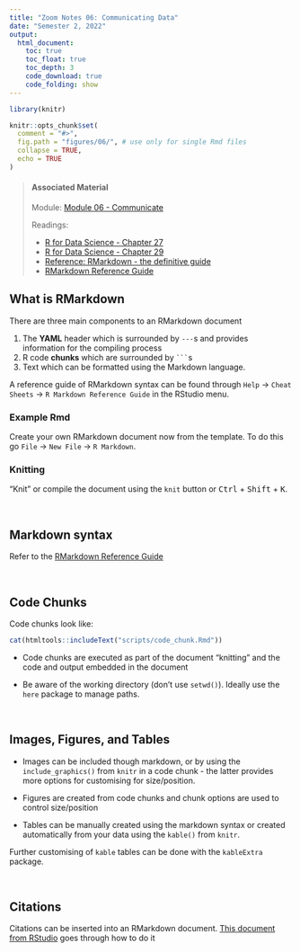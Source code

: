 ```yaml
---
title: "Zoom Notes 06: Communicating Data"
date: "Semester 2, 2022"
output:
  html_document:
    toc: true
    toc_float: true
    toc_depth: 3
    code_download: true
    code_folding: show
---
```


```r
library(knitr)

knitr::opts_chunk$set(
  comment = "#>",
  fig.path = "figures/06/", # use only for single Rmd files
  collapse = TRUE,
  echo = TRUE
)


```

> #### Associated Material
>
> Module: [Module 06 - Communicate](06-communicate.html)
>
> Readings:
>
> -   [R for Data Science - Chapter 27](https://r4ds.had.co.nz/r-markdown.html)
> -   [R for Data Science - Chapter 29](https://r4ds.had.co.nz/r-markdown-formats.html)
> -   [Reference: RMarkdown - the definitive guide](https://bookdown.org/yihui/rmarkdown/)
> -   [RMarkdown Reference Guide](https://www.rstudio.com/wp-content/uploads/2015/03/rmarkdown-reference.pdf)

## What is RMarkdown

There are three main components to an RMarkdown document

1.  The **YAML** header which is surrounded by `---`s and provides information for the compiling process
2.  R code **chunks** which are surrounded by ```` ``` ````s
3.  Text which can be formatted using the Markdown language.


A reference guide of RMarkdown syntax can be found through `Help` -> `Cheat Sheets` -> `R Markdown Reference Guide` in the RStudio menu.

### Example Rmd

Create your own RMarkdown document now from the template. To do this go `File` -\> `New File` -\> `R Markdown`.

### Knitting

"Knit" or compile the document using the `knit` button or <kbd>Ctrl</kbd> + <kbd>Shift</kbd> + <kbd>K</kbd>.

\

## Markdown syntax

Refer to the [RMarkdown Reference Guide](https://www.rstudio.com/wp-content/uploads/2015/03/rmarkdown-reference.pdf)

\

## Code Chunks

Code chunks look like:

```r
cat(htmltools::includeText("scripts/code_chunk.Rmd"))
```

- Code chunks are executed as part of the document "knitting" and the code and output embedded in the document

- Be aware of the working directory (don't use `setwd()`). Ideally use the `here` package to manage paths.

\

## Images, Figures, and Tables

- Images can be included though markdown, or by using the `include_graphics()` from `knitr` in a code chunk - the latter provides more options for customising for size/position.

- Figures are created from code chunks and chunk options are used to control size/position

- Tables can be manually created using the markdown syntax or created automatically from your data using the `kable()` from `knitr`.

Further customising of `kable` tables can be done with the `kableExtra` package.

\

## Citations

Citations can be inserted into an RMarkdown document. [This document from RStudio](https://rstudio.github.io/visual-markdown-editing/citations.html) goes through how to do it
